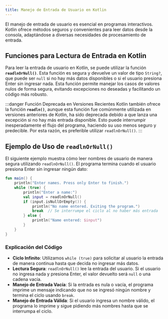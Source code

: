 ```yaml
---
title: Manejo de Entrada de Usuario en Kotlin
---
```



<ReadingTime />

El manejo de entrada de usuario es esencial en programas interactivos. Kotlin ofrece métodos seguros y convenientes para leer datos desde la consola, adaptándose a diversas necesidades de procesamiento de entrada.

## Funciones para Lectura de Entrada en Kotlin

Para leer la entrada de usuario en Kotlin, se puede utilizar la función **`readlnOrNull()`**. Esta función es segura y devuelve un valor de tipo `String?`, que puede ser `null` si no hay más datos disponibles o si el usuario presiona Enter sin ingresar nada. Esta función permite manejar los casos de valores nulos de forma segura, evitando excepciones no deseadas y facilitando un código más robusto.

:::danger Función Deprecada en Versiones Recientes
Kotlin también ofrece la función **`readln()`**, aunque esta función fue comúnmente utilizada en versiones anteriores de Kotlin, ha sido deprecada debido a que lanza una excepción si no hay más entrada disponible. Esto puede interrumpir inesperadamente el flujo del programa, haciendo su uso menos seguro y predecible. Por esta razón, es preferible utilizar `readlnOrNull()`.
:::

## Ejemplo de Uso de `readlnOrNull()`

El siguiente ejemplo muestra cómo leer nombres de usuario de manera segura utilizando `readlnOrNull()`. El programa termina cuando el usuario presiona Enter sin ingresar ningún dato:

```kotlin
fun main() {
    println("Enter names. Press only Enter to finish.")
    while (true) {
        println("Enter a name:")
        val input = readlnOrNull()
        if (input.isNullOrEmpty()) {
            println("No name entered. Exiting the program.")
            break  // Se interrumpe el ciclo al no haber más entrada
        } else {
            println("Name entered: $input")
        }
    }
}
```

### Explicación del Código

- **Ciclo Infinito**: Utilizamos `while (true)` para solicitar al usuario la entrada de manera continua hasta que decida no ingresar más datos.
- **Lectura Segura**: `readlnOrNull()` lee la entrada del usuario. Si el usuario no ingresa nada y presiona Enter, el valor devuelto será `null` o una cadena vacía.
- **Manejo de Entrada Vacía**: Si la entrada es nula o vacía, el programa imprime un mensaje indicando que no se ingresó ningún nombre y termina el ciclo usando `break`.
- **Manejo de Entrada Válida**: Si el usuario ingresa un nombre válido, el programa lo imprime y sigue pidiendo más nombres hasta que se interrumpa el ciclo.
